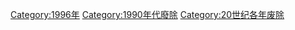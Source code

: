 {{discat|199|6|1989|2000}}
{{Commonscat|1996 disestablishments}}

[[Category:1996年|Category:1996年]]
[[Category:1990年代廢除|Category:1990年代廢除]]
[[Category:20世纪各年废除|Category:20世纪各年废除]]
